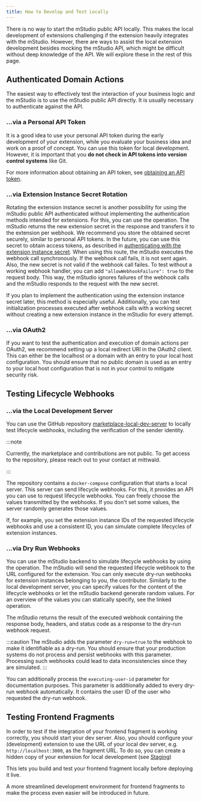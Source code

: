```yaml
---
title: How to Develop and Test Locally
---
```



There is no way to start the mStudio public API locally.
This makes the local development of extensions challenging if the extension heavily integrates with the mStudio.
However, there are ways to assist the local extension development besides mocking the mStudio API, which might be difficult without deep knowledge of the API.
We will explore these in the rest of this page.

## Authenticated Domain Actions

The easiest way to effectively test the interaction of your business logic and the mStudio is to use the mStudio public API directly.
It is usually necessary to authenticate against the API.

### ...via a Personal API Token

It is a good idea to use your personal API token during the early development of your extension, while you evaluate your business idea and work on a proof of concept.
You can use this token for local development.
However, it is important that you **do not check in API tokens into version control systems** like Git.

For more information about obtaining an API token, see [obtaining an API token](../../../api/intro#obtaining-an-api-token).

### ...via Extension Instance Secret Rotation

Rotating the extension instance secret is another possibility for using the mStudio public API authenticated without implementing the authentication methods intended for extensions.
For this, you can use the <OperationLink operation="contributor-rotate-secret-for-extension-instance" /> operation.
The mStudio returns the new extension secret in the response and transfers it to the extension per webhook.
We recommend you store the obtained secret securely, similar to personal API tokens.
In the future, you can use this secret to obtain access tokens, as described in [authenticating with the extension instance secret](../../reference/api#authenticating-with-the-extension-instance-secret).
When using this route, the mStudio executes the webhook call synchronously.
If the webhook call fails, it is not sent again.
Also, the new secret is not valid if the webhook call failes.
To test without a working webhook handler, you can add `"allowWebhookFailure": true` to the request body.
This way, the mStudio ignores failures of the webhook calls and the mStudio responds to the request with the new secret.

If you plan to implement the authentication using the extension instance secret later, this method is especially useful.
Additionally, you can test initialization processes executed after webhook calls with a working secret without creating a new extension instance in the mStudio for every attempt.

### ...via OAuth2

If you want to test the authentication and execution of domain actions per OAuth2, we recommend setting up a local redirect URI in the OAuth2 client.
This can either be the localhost or a domain with an entry to your local host configuration.
You should ensure that no public domain is used as an entry to your local host configuration that is not in your control to mitigate security risk.

## Testing Lifecycle Webhooks

### ...via the Local Development Server

You can use the GitHub repository [marketplace-local-dev-server](https://github.com/mittwald/marketplace-local-dev-server) to locally test lifecycle webhooks, including the verification of the sender identity.

:::note

Currently, the marketplace and contributions are not public.
To get access to the repository, please reach out to your contact at mittwald.

:::

The repository contains a `docker-compose` configuration that starts a local server.
This server can send lifecycle webhooks.
For this, it provides an API you can use to request lifecycle webhooks.
You can freely choose the values transmitted by the webhooks.
If you don't set some values, the server randomly generates those values.

If, for example, you set the extension instance IDs of the requested lifecycle webhooks and use a consistent ID, you can simulate complete lifecycles of extension instances.

### ...via Dry Run Webhooks

You can use the mStudio backend to simulate lifecycle webhooks by using the <OperationLink operation="extension-dry-run-webhook" /> operation.
The mStudio will send the requested lifecycle webhook to the URL configured for the extension.
You can only execute dry-run webhooks for extension instances belonging to you, the contributor.
Similarly to the local development server, you can specify values for the content of the lifecycle webhooks or let the mStudio backend generate random values.
For an overview of the values you can statically specify, see the linked operation.

The mStudio returns the result of the executed webhook containing the response body, headers, and status code as a response to the dry-run webhook request.

:::caution
The mStudio adds the parameter `dry-run=true` to the webhook to make it identifiable as a dry-run.
You should ensure that your production systems do not process and persist webhooks with this parameter.
Processing such webhooks could lead to data inconsistencies since they are simulated.
:::

You can additionally process the `executing-user-id` parameter for documentation purposes.
This parameter is additionally added to every dry-run webhook automatically.
It contains the user ID of the user who requested the dry-run webhook.

## Testing Frontend Fragments

In order to test if the integration of your frontend fragment is working correctly, you should start your dev server.
Also, you should configure your (development) extension to use the URL of your local dev server, e.g. `http://localhost:3000`, as the fragment URL.
To do so, you can create a hidden copy of your extension for local development (see [Staging](./staging))

This lets you build and test your frontend fragment locally before deploying it live.

A more streamlined development environment for frontend fragments to make the process even easier will be introduced in future.
